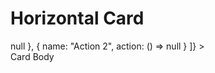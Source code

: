 
<Meta title="Components|Cards|Horizontal" component={Card.Horizontal} />

# Horizontal Card

<Preview>
  <Story name="Horizontal Card">
    <Card.Horizontal
      title="Title"
      subtitle="Subtitle"
      meta="Meta"
      imageUrl="https://picsum.photos/id/557/300/300"
      elevation={2}
      className="mb-1 mr-1 not-mobile-mr"
      actions={[
        { name: "Action 1", action: () => null },
        { name: "Action 2", action: () => null }
      ]}
    >
      <div className="flex justify-between items-center w-100 mt-1">
        <div>Card Body</div>
      </div>
    </Card.Horizontal>
  </Story>
</Preview>

<Props of={Card.Horizontal} />
